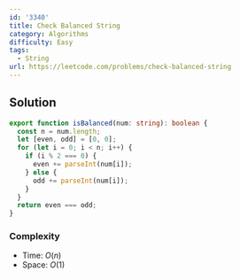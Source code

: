 ```yaml
---
id: '3340'
title: Check Balanced String
category: Algorithms
difficulty: Easy
tags:
  - String
url: https://leetcode.com/problems/check-balanced-string
---
```


## Solution

```typescript showLineNumbers
export function isBalanced(num: string): boolean {
  const n = num.length;
  let [even, odd] = [0, 0];
  for (let i = 0; i < n; i++) {
    if (i % 2 === 0) {
      even += parseInt(num[i]);
    } else {
      odd += parseInt(num[i]);
    }
  }
  return even === odd;
}
```

### Complexity

- Time: $O(n)$
- Space: $O(1)$
